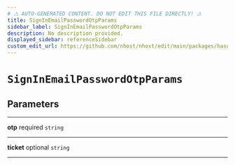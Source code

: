 ```yaml
---
# ⚠️ AUTO-GENERATED CONTENT. DO NOT EDIT THIS FILE DIRECTLY! ⚠️
title: SignInEmailPasswordOtpParams
sidebar_label: SignInEmailPasswordOtpParams
description: No description provided.
displayed_sidebar: referenceSidebar
custom_edit_url: https://github.com/nhost/nhost/edit/main/packages/hasura-auth-js/src/utils/types.ts#L36
---
```


# `SignInEmailPasswordOtpParams`

## Parameters

---

**<span className="parameter-name">otp</span>** <span className="optional-status">required</span> `string`

---

**<span className="parameter-name">ticket</span>** <span className="optional-status">optional</span> `string`

---

